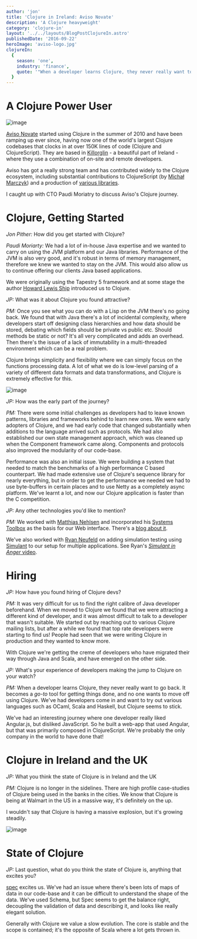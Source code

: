 ```yaml
---
author: 'jon'
title: 'Clojure in Ireland: Aviso Novate'
description: 'A Clojure heavyweight'
category: 'clojure-in'
layout: '../../layouts/BlogPostClojureIn.astro'
publishedDate: '2016-09-22'
heroImage: 'aviso-logo.jpg'
clojureIn:
  {
    season: 'one',
    industry: 'finance',
    quote: '"When a developer learns Clojure, they never really want to go back."'
  }
---
```


# A Clojure Power User


<Image alt='image' src={aviso} />

[Aviso Novate](https://github.com/AvisoNovate) started using Clojure in
the summer of 2010 and have been ramping up ever since, having now one
of the world's largest Clojure codebases that clocks in at over 150K
lines of code (Clojure and ClojureScript). They are based in
[Killorglin](https://en.wikipedia.org/wiki/Killorglin) - a beautiful
part of Ireland - where they use a combination of on-site and remote
developers.

Aviso has got a really strong team and has contributed widely to the
Clojure ecosystem, including substantial contributions to ClojureScript
(by [Michał Marczyk](https://github.com/michalmarczyk)) and a production
of [various libraries](https://github.com/AvisoNovate).

I caught up with CTO Paudi Moriatry to discuss Aviso's Clojure journey.

# Clojure, Getting Started

_Jon Pither:_ How did you get started with Clojure?

_Paudi Moriarty:_ We had a lot of in-house Java expertise and we wanted
to carry on using the JVM platform and our Java libraries. Performance
of the JVM is also very good, and it's robust in terms of memory
management, therefore we knew we wanted to stay on the JVM. This would
also allow us to continue offering our clients Java based applications.

We were originally using the Tapestry 5 framework and at some stage the
author [Howard Lewis Ship](http://howardlewisship.com/) introduced us to
Clojure.

_JP:_ What was it about Clojure you found attractive?

_PM:_ Once you see what you can do with a Lisp on the JVM there's no
going back. We found that with Java there's a lot of incidental
complexity, where developers start off designing class hierarchies and
how data should be stored, debating which fields should be private vs
public etc. Should methods be static or not? It's all very complicated
and adds an overhead. Then there's the issue of a lack of immutability
in a multi-threaded environment which can be a real problem.

Clojure brings simplicity and flexibility where we can simply focus on
the functions processing data. A lot of what we do is low-level parsing
of a variety of different data formats and data transformations, and
Clojure is extremely effective for this.


<Image alt='image' src={paudi} />

_JP:_ How was the early part of the journey?

_PM:_ There were some initial challenges as developers had to leave
known patterns, libraries and frameworks behind to learn new ones. We
were early adopters of Clojure, and we had early code that changed
substantially when additions to the language arrived such as protocols.
We had also established our own state management approach, which was
cleaned up when the Component framework came along. Components and
protocols also improved the modularity of our code-base.

Performance was also an initial issue. We were building a system that
needed to match the benchmarks of a high performance C based
counterpart. We had made extensive use of Clojure's sequence library for
nearly everything, but in order to get the performance we needed we had
to use byte-buffers in certain places and to use Netty as a completely
async platform. We've learnt a lot, and now our Clojure application is
faster than the C competition.

_JP:_ Any other technologies you'd like to mention?

_PM:_ We worked with [Matthias Nehlsen](http://matthiasnehlsen.com/) and
incorporated his [Systems
Toolbox](https://github.com/matthiasn/systems-toolbox) as the basis for
our Web interface. There's a [blog about
it](http://matthiasnehlsen.com/blog/2015/04/09/Where-Are-The-Updates/).

We've also worked with [Ryan Neufeld](http://www.rkn.io/) on adding
simulation testing using [Simulant](https://github.com/Datomic/simulant)
to our setup for multiple applications. See Ryan's [_Simulant in Anger_
video](https://www.youtube.com/watch?v=RHf8ngqVKys).

# Hiring

_JP:_ How have you found hiring of Clojure devs?

_PM:_ It was very difficult for us to find the right calibre of Java
developer beforehand. When we moved to Clojure we found that we were
attracting a different kind of developer, and it was almost difficult to
talk to a developer that wasn't suitable. We started out by reaching out
to various Clojure mailing lists, but after a while we found that top
rate developers were starting to find us! People had seen that we were
writing Clojure in production and they wanted to know more.

With Clojure we're getting the creme of developers who have migrated
their way through Java and Scala, and have emerged on the other side.

_JP:_ What's your experience of developers making the jump to Clojure on
your watch?

_PM:_ When a developer learns Clojure, they never really want to go
back. It becomes a _go-to_ tool for getting things done, and no one
wants to move off using Clojure. We've had developers come in and want
to try out various languages such as OCaml, Scala and Haskell, but
Clojure seems to stick.

We've had an interesting journey where one developer really liked
Angular.js, but disliked JavaScript. So he built a web-app that used
Angular, but that was primarily composed in ClojureScript. We're
probably the only company in the world to have done that!

# Clojure in Ireland and the UK

_JP:_ What you think the state of Clojure is in Ireland and the UK

_PM:_ Clojure is no longer in the sidelines. There are high profile
case-studies of Clojure being used in the banks in the cities. We know
that Clojure is being at Walmart in the US in a massive way, it's
definitely on the up.

I wouldn't say that Clojure is having a massive explosion, but it's
growing steadily.


<Image alt='image' src={clojure} />

# State of Clojure

_JP:_ Last question, what do you think the state of Clojure is, anything
that excites you?

[spec](http://clojure.org/about/spec) excites us. We've had an issue
where there's been lots of maps of data in our code-base and it can be
difficult to understand the shape of the data. We've used Schema, but
Spec seems to get the balance right, decoupling the validation of data
and describing it, and looks like really elegant solution.

Generally with Clojure we value a slow evolution. The core is stable and
the scope is contained; it's the opposite of Scala where a lot gets
thrown in.
